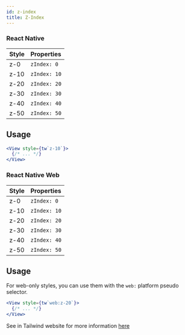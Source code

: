 ```yaml
---
id: z-index
title: Z-Index
---
```


### React Native

| Style | Properties   |
| :---- | :----------- |
| z-0   | `zIndex: 0`  |
| z-10  | `zIndex: 10` |
| z-20  | `zIndex: 20` |
| z-30  | `zIndex: 30` |
| z-40  | `zIndex: 40` |
| z-50  | `zIndex: 50` |

## Usage

<!-- prettier-ignore-start -->
```jsx
<View style={tw`z-10`}>
  {/* ... */}
</View>
```
<!-- prettier-ignore-end -->

### React Native Web

| Style | Properties   |
| :---- | :----------- |
| z-0   | `zIndex: 0`  |
| z-10  | `zIndex: 10` |
| z-20  | `zIndex: 20` |
| z-30  | `zIndex: 30` |
| z-40  | `zIndex: 40` |
| z-50  | `zIndex: 50` |

## Usage

For web-only styles, you can use them with the `web:` platform pseudo selector.

<!-- prettier-ignore-start -->
```jsx
<View style={tw`web:z-20`}>
  {/* ... */}
</View>
```
<!-- prettier-ignore-end -->

See in Tailwind website for more information [here](https://tailwindcss.com/docs/z-index)
